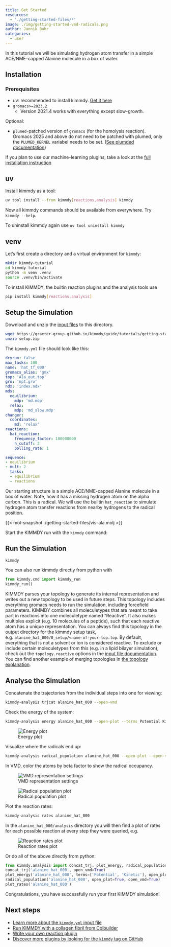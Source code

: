 ```yaml
---
title: Get Started
resources:
  - './getting-started-files/*'
image: ./img/getting-started-vmd-radicals.png
author: Jannik Buhr
categories:
  - user
---
```


In this tutorial we will be simulating hydrogen atom transfer in a simple ACE/NME-capped Alanine molecule in a box of water.

## Installation

### Prerequisites

- uv: recommended to install kimmdy. [Get it here](https://docs.astral.sh/uv/getting-started/installation/)
- `gromacs>=2023.2` 
  - Version 2021.4 works with everything except slow-growth.

Optional:

- `plumed`-patched version of `gromacs` (for the homolysis reaction).
  Gromacs 2025 and above do not need to be patched with plumed, only the `PLUMED_KERNEL` variabel needs to be set.
    ([See plumded documentation](https://www.plumed.org/doc-v2.9/user-doc/html/_installation.html))

::: {.callout-tip appearance="simple"}
If you plan to use our machine-learning plugins, take a look at the [full installation instruction](../how-to/install-kimmdy.qmd)
:::

::: {.panel-tabset}

## uv

Install kimmdy as a tool:

```bash
uv tool install --from kimmdy[reactions,analysis] kimmdy
```

Now all kimmdy commands should be available from everywhere. Try `kimmdy --help`.

To uninstall kimmdy again use `uv tool uninstall kimmdy`


## venv

Let's first create a directory and a virtual environment for `kimmdy`:

```bash
mkdir kimmdy-tutorial
cd kimmdy-tutorial
python -m venv .venv
source .venv/bin/activate
```

To install KIMMDY, the builtin reaction plugins and the analysis tools use

```bash
pip install kimmdy[reactions,analysis]
```

:::

## Setup the Simulation

Download and unzip the [input files](./getting-started-files/setup.zip) to this directory.

```bash
wget https://graeter-group.github.io/kimmdy/guide/tutorials/getting-started-files/setup.zip
unzip setup.zip
```

The `kimmdy.yml` file should look like this:

```.yaml
dryrun: false
max_tasks: 100
name: 'hat_tf_000'
gromacs_alias: 'gmx'
top: 'Ala_out.top'
gro: 'npt.gro'
ndx: 'index.ndx'
mds:
  equilibrium:
    mdp: 'md.mdp'
  relax:
    mdp: 'md_slow.mdp'
changer:
  coordinates:
    md: 'relax'      
reactions:
  hat_reaction:
    frequency_factor: 100000000
    h_cutoff: 3
    polling_rate: 1

sequence:
- equilibrium
- mult: 2
  tasks:
  - equilibrium
  - reactions
```


Our starting structure is a simple ACE/NME-capped Alanine molecule in a box of water.
Note, how it has a missing hydrogen atom on the alpha carbon.
This is a radical.
We will use the builtin `hat_reaction` to simulate hydrogen atom transfer reactions
from nearby hydrogens to the radical position.

{{< mol-snapshot ./getting-started-files/vis-ala.molj >}}

Start the KIMMDY run with the `kimmdy` command:

## Run the Simulation

```bash
kimmdy
```

You can also run kimmdy directly from python with

```python
from kimmdy.cmd import kimmdy_run
kimmdy_run()
```

:::callout-tip
KIMMDY parses your topology to generate its internal representation and writes
out a new topology to be used in future steps.
This topology includes everything gromacs needs to run the simulation,
including forcefield parameters.
KIMMDY combines all moleculetypes that are meant to take part in reactions
into one moleculetype named "Reactive".
It also makes multiples explicit (e.g. 10 molecules of a peptide), such that each reactive atom has a unique
representation.
You can always find this topology in the output directory for the kimmdy setup task, e.g. `alanine_hat_000/0_setup/<name-of-your-top.top`.
By default, everything that is not a solvent or ion is considered reactive.
To exclude or include certain moleculetypes from this (e.g. in a lipid bilayer simulation),
check out the `topology.reactive` options in the [input file documentation](/guide/references/input.qmd).
You can find another example of merging topologies in [the topology explanation](/guide/explanation/topology.qmd).
:::

## Analyse the Simulation

Concatenate the trajectories from the individual steps into one for viewing:

```bash
kimmdy-analysis trjcat alanine_hat_000 --open-vmd
```

Check the energy of the system:

```bash
kimmdy-analysis energy alanine_hat_000 --open-plot --terms Potential Kinetic
```

![Energy plot](./img/getting-started-energy.png)

Visualize where the radicals end up:

```bash
kimmdy-analysis radical_population alanine_hat_000 --open-plot --open-vmd
```

In VMD, color the atoms by beta factor to show the radical occupancy.

![VMD representation settings](./img/getting-started-vmd-radicals.png)

![Radical population plot](./img/getting-started-radicals.png)

Plot the reaction rates:

```bash
kimmdy-analysis rates alanine_hat_000
```

In the `alanine_hat_000/analysis` directory you will then find a plot of rates
for each possible reaction at every step they were queried, e.g.

![Reaction rates plot](./img/getting-started-rates.svg)

Or do all of the above directly from python:

```python
from kimmdy.analysis import concat_trj, plot_energy, radical_population, plot_rates
concat_trj('alanine_hat_000', open_vmd=True)
plot_energy('alanine_hat_000', terms=['Potential', 'Kinetic'], open_plot=True)
radical_population('alanine_hat_000', open_plot=True, open_vmd=True)
plot_rates('alanine_hat_000')
```

Congratulations, you have successfully run your first KIMMDY simulation!

## Next steps

- [Learn more about the `kimmdy.yml` input file](../references/input.qmd)
- [Run KIMMDY with a collagen fibril from Colbuilder](./colbuilder.qmd)
- [Write your own reaction plugin](./write-plugin.qmd)
- [Discover more plugins by looking for the `kimmdy` tag on GitHub](https://github.com/topics/kimmdy)



